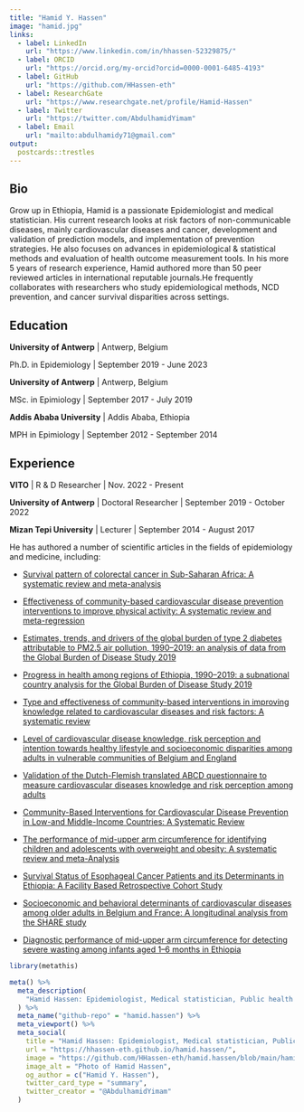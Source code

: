 ```yaml
---
title: "Hamid Y. Hassen"
image: "hamid.jpg"
links:
  - label: LinkedIn
    url: "https://www.linkedin.com/in/hhassen-52329875/"
  - label: ORCID
    url: "https://orcid.org/my-orcid?orcid=0000-0001-6485-4193"
  - label: GitHub
    url: "https://github.com/HHassen-eth"
  - label: ResearchGate
    url: "https://www.researchgate.net/profile/Hamid-Hassen"
  - label: Twitter
    url: "https://twitter.com/AbdulhamidYimam"
  - label: Email
    url: "mailto:abdulhamidy71@gmail.com"
output:
  postcards::trestles
---
```

 
## Bio

Grow up in Ethiopia, Hamid is a passionate Epidemiologist and medical statistician. His current research looks at risk factors of non-communicable diseases, mainly cardiovascular diseases and cancer, development and validation of prediction models, and implementation of prevention strategies. He also focuses on advances in epidemiological & statistical methods and evaluation of health outcome measurement tools. In his more 5 years of research experience, Hamid authored more than 50 peer reviewed articles in international reputable journals.He frequently collaborates with 
researchers who study epidemiological methods, NCD prevention, and cancer survival disparities across settings.

## Education

**University of Antwerp** | Antwerp, Belgium

Ph.D. in Epidemiology | September 2019 - June 2023

**University of Antwerp** | Antwerp, Belgium

MSc. in Epimiology | September 2017 - July 2019

**Addis Ababa University** | Addis Ababa, Ethiopia

MPH in Epimiology | September 2012 - September 2014

## Experience

**VITO** | R & D Researcher | Nov. 2022 - Present

**University of Antwerp** | Doctoral Researcher | September 2019 - October 2022

**Mizan Tepi University** | Lecturer | September 2014 - August 2017

He has authored a number of scientific articles in the fields of epidemiology and medicine, including:

- [Survival pattern of colorectal cancer in Sub-Saharan Africa: A systematic review and meta-analysis](https://doi.org/10.1016/j.canep.2022.102276)

- [Effectiveness of community-based cardiovascular disease prevention interventions to improve physical activity: A systematic review and meta-regression](Effectiveness of community-based cardiovascular disease prevention interventions to improve physical activity: A systematic review and meta-regression)

- [Estimates, trends, and drivers of the global burden of type 2 diabetes attributable to PM2.5 air pollution, 1990–2019: an analysis of data from the Global Burden of Disease Study 2019](https://doi.org/10.1016/S2542-5196(22)00122-X)

- [Progress in health among regions of Ethiopia, 1990–2019: a subnational country analysis for the Global Burden of Disease Study 2019](https://doi.org/10.1016/S0140-6736(21)02868-3)

- [Type and effectiveness of community-based interventions in improving knowledge related to cardiovascular diseases and risk factors: A systematic review](https://doi.org/10.1016/j.ajpc.2022.100341)

- [Level of cardiovascular disease knowledge, risk perception and intention towards healthy lifestyle and socioeconomic disparities among adults in vulnerable communities of Belgium and England](https://doi.org/10.1186/s12889-022-12608-z)

- [Validation of the Dutch-Flemish translated ABCD questionnaire to measure cardiovascular diseases knowledge and risk perception among adults](https://www.nature.com/articles/s41598-021-88456-5)

- [Community-Based Interventions for Cardiovascular Disease Prevention in Low-and Middle-Income Countries: A Systematic Review](https://www.ssph-journal.org/articles/10.3389/phrs.2021.1604018/full)

- [The performance of mid-upper arm circumference for identifying children and adolescents with overweight and obesity: A systematic review and meta-Analysis](https://www.cambridge.org/core/journals/public-health-nutrition/article/performance-of-midupper-arm-circumference-for-identifying-children-and-adolescents-with-overweight-and-obesity-a-systematic-review-and-metaanalysis/86BCCAE046ECA8734DA45BD09CB0EC46)

- [Survival Status of Esophageal Cancer Patients and its Determinants in Ethiopia: A Facility Based Retrospective Cohort Study](https://www.frontiersin.org/articles/10.3389/fonc.2020.594342/full)

- [Socioeconomic and behavioral determinants of cardiovascular diseases among older adults in Belgium and France: A longitudinal analysis from the SHARE study](https://journals.plos.org/plosone/article?id=10.1371/journal.pone.0243422)

- [Diagnostic performance of mid-upper arm circumference for detecting severe wasting among infants aged 1–6 months in Ethiopia](https://doi.org/10.1093/ajcn/nqaa294)


```r
library(metathis)

meta() %>% 
  meta_description(
    "Hamid Hassen: Epidemiologist, Medical statistician, Public health researcher and Author"
  ) %>% 
  meta_name("github-repo" = "hamid.hassen") %>% 
  meta_viewport() %>% 
  meta_social(
    title = "Hamid Hassen: Epidemiologist, Medical statistician, Public health researcher and Author",
    url = "https://hhassen-eth.github.io/hamid.hassen/",
    image = "https://github.com/HHassen-eth/hamid.hassen/blob/main/hamid.jpg",
    image_alt = "Photo of Hamid Hassen",
    og_author = c("Hamid Y. Hassen"),
    twitter_card_type = "summary",
    twitter_creator = "@AbdulhamidYimam"
  )
```

